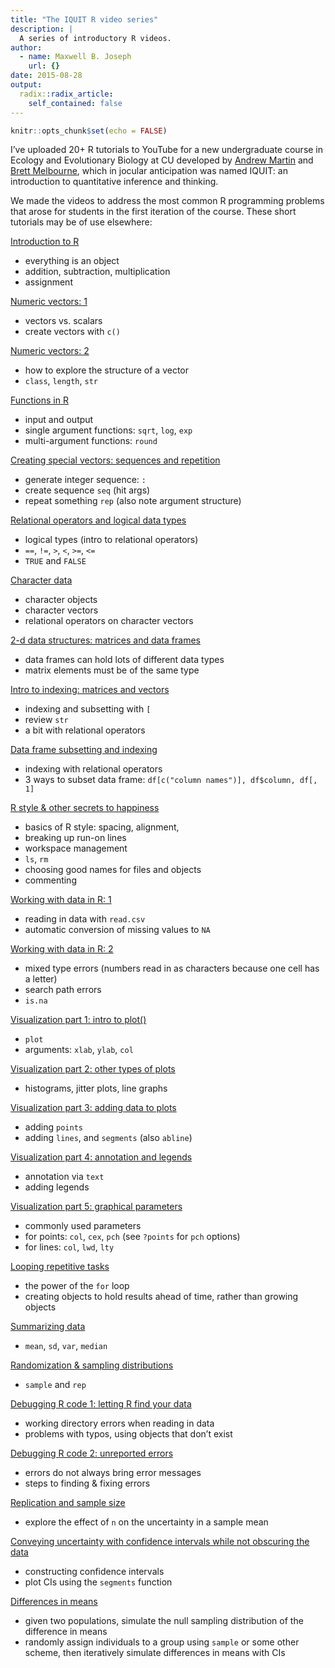 ```yaml
---
title: "The IQUIT R video series"
description: |
  A series of introductory R videos.
author:
  - name: Maxwell B. Joseph
    url: {}
date: 2015-08-28
output:
  radix::radix_article:
    self_contained: false
---
```


```r
knitr::opts_chunk$set(echo = FALSE)
```

I've uploaded 20+ R tutorials to YouTube for a new undergraduate course in 
Ecology and Evolutionary Biology at CU developed by 
[Andrew Martin](http://stripe.colorado.edu/~am/Site/Martin_Lab.html) and 
[Brett Melbourne](http://www.colorado.edu/eeb/facultysites/melbourne/), which in
jocular anticipation was named IQUIT: an introduction to quantitative inference 
and thinking.

We made the videos to address the most common R programming problems that arose 
for students in the first iteration of the course.
These short tutorials may be of use elsewhere:

[Introduction to R](https://youtu.be/TG77MVHfC8E?list=PLo1ryuEXQ0sfGqV7MMwF9SiOuxW9hjZuc)

- everything is an object
- addition, subtraction, multiplication
- assignment

[Numeric vectors: 1](https://youtu.be/A2Sh7uBwQv0?list=PLo1ryuEXQ0sfGqV7MMwF9SiOuxW9hjZuc)

- vectors vs. scalars
- create vectors with `c()`

[Numeric vectors: 2](https://youtu.be/lNZQnLu_AWM?list=PLo1ryuEXQ0sfGqV7MMwF9SiOuxW9hjZuc)

- how to explore the structure of a vector
- `class`, `length`, `str`

[Functions in R](https://youtu.be/wM9Wy8fuhXY?list=PLo1ryuEXQ0sfGqV7MMwF9SiOuxW9hjZuc)

- input and output
- single argument functions: `sqrt`, `log`, `exp`
- multi-argument functions: `round`

[Creating special vectors: sequences and repetition](https://youtu.be/QvLwX1LKHDY?list=PLo1ryuEXQ0sfGqV7MMwF9SiOuxW9hjZuc)

- generate integer sequence: `:`
- create sequence `seq` (hit args)
- repeat something `rep` (also note argument structure)

[Relational operators and logical data types](https://youtu.be/sOQWm_jGwrg?list=PLo1ryuEXQ0sfGqV7MMwF9SiOuxW9hjZuc)

- logical types (intro to relational operators)
- `==`, `!=`, `>`, `<`, `>=`, `<=`
- `TRUE` and `FALSE`

[Character data](https://youtu.be/M9_-LiNa9kA?list=PLo1ryuEXQ0sfGqV7MMwF9SiOuxW9hjZuc)

- character objects
- character vectors
- relational operators on character vectors

[2-d data structures: matrices and data frames](https://youtu.be/EKIARVrBFm8?list=PLo1ryuEXQ0sfGqV7MMwF9SiOuxW9hjZuc)

- data frames can hold lots of different data types
- matrix elements must be of the same type

[Intro to indexing: matrices and vectors](https://youtu.be/nnx8_2Ckt-g?list=PLo1ryuEXQ0sfGqV7MMwF9SiOuxW9hjZuc)

- indexing and subsetting with `[`
- review `str`
- a bit with relational operators

[Data frame subsetting and indexing](https://youtu.be/Tt4vYYCEzLY?list=PLo1ryuEXQ0sfGqV7MMwF9SiOuxW9hjZuc)

- indexing with relational operators
- 3 ways to subset data frame: `df[c("column names")], df$column, df[, 1]`

[R style & other secrets to happiness](https://youtu.be/s9NuGG-icn4?list=PLo1ryuEXQ0sfGqV7MMwF9SiOuxW9hjZuc)

- basics of R style: spacing, alignment,
- breaking up run-on lines
- workspace management
- `ls`, `rm`
- choosing good names for files and objects
- commenting

[Working with data in R: 1](https://youtu.be/76_WvFO5_bE?list=PLo1ryuEXQ0sfGqV7MMwF9SiOuxW9hjZuc)

- reading in data with `read.csv`
- automatic conversion of missing values to `NA`

[Working with data in R: 2](https://youtu.be/uXMUJeR5mXk?list=PLo1ryuEXQ0sfGqV7MMwF9SiOuxW9hjZuc)

- mixed type errors (numbers read in as characters because one cell has a letter)
- search path errors
- `is.na`

[Visualization part 1: intro to plot()](https://youtu.be/tNpcjcHX__I?list=PLo1ryuEXQ0sfGqV7MMwF9SiOuxW9hjZuc)

- `plot`
- arguments: `xlab`, `ylab`, `col`

[Visualization part 2: other types of plots](https://youtu.be/F5FOSPQhuL0?list=PLo1ryuEXQ0sfGqV7MMwF9SiOuxW9hjZuc)

- histograms, jitter plots, line graphs

[Visualization part 3: adding data to plots](https://youtu.be/J5YlRwklxSY?list=PLo1ryuEXQ0sfGqV7MMwF9SiOuxW9hjZuc)

- adding `points`
- adding `lines`, and `segments` (also `abline`)

[Visualization part 4: annotation and legends](https://youtu.be/0bdduM8MpzE?list=PLo1ryuEXQ0sfGqV7MMwF9SiOuxW9hjZuc)

- annotation via `text`
- adding legends

[Visualization part 5: graphical parameters](https://youtu.be/kIA04W7juTQ?list=PLo1ryuEXQ0sfGqV7MMwF9SiOuxW9hjZuc)

- commonly used parameters
- for points: `col`, `cex`, `pch` (see `?points` for `pch` options)
- for lines: `col`, `lwd`, `lty`


[Looping repetitive tasks](https://youtu.be/0_Bc0a6op-I?list=PLo1ryuEXQ0sfGqV7MMwF9SiOuxW9hjZuc)

- the power of the `for` loop
- creating objects to hold results ahead of time, rather than growing objects

[Summarizing data](https://youtu.be/tHNcFs5G2fI?list=PLo1ryuEXQ0sfGqV7MMwF9SiOuxW9hjZuc)

- `mean`, `sd`, `var`, `median`

[Randomization & sampling distributions](https://youtu.be/lcw0Hqmoxvs?list=PLo1ryuEXQ0sfGqV7MMwF9SiOuxW9hjZuc)

- `sample` and `rep`

[Debugging R code 1: letting R find your data](https://youtu.be/u0Kttdxo0Ho?list=PLo1ryuEXQ0sfGqV7MMwF9SiOuxW9hjZuc)

- working directory errors when reading in data
- problems with typos, using objects that don't exist

[Debugging R code 2: unreported errors](https://youtu.be/_87ijg5L4Rw?list=PLo1ryuEXQ0sfGqV7MMwF9SiOuxW9hjZuc)

- errors do not always bring error messages
- steps to finding & fixing errors

[Replication and sample size](https://youtu.be/Xfdg0xqFjts?list=PLo1ryuEXQ0sfGqV7MMwF9SiOuxW9hjZuc)

- explore the effect of `n` on the uncertainty in a sample mean

[Conveying uncertainty with confidence intervals while not obscuring the data](https://youtu.be/x4ekQ1nanQ4?list=PLo1ryuEXQ0sfGqV7MMwF9SiOuxW9hjZuc)

- constructing confidence intervals
- plot CIs using the `segments` function

[Differences in means](https://youtu.be/zR9i8P_cpVc?list=PLo1ryuEXQ0sfGqV7MMwF9SiOuxW9hjZuc)

- given two populations, simulate the null sampling distribution of the difference in means
- randomly assign individuals to a group using `sample` or some other scheme, then iteratively simulate differences in means with CIs

